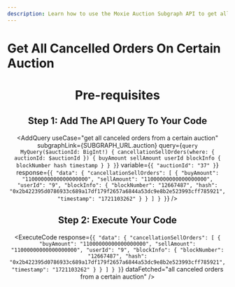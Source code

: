 ```yaml
---
description: Learn how to use the Moxie Auction Subgraph API to get all the canceled sell orders on a certain auction.
---
```



# Get All Cancelled Orders On Certain Auction

<Header
  useCase="get all canceled orders from a certain auction"
  apiName="Moxie Auction Subgraph"
/>

# Pre-requisites

<Prerequisites apiName="Moxie Auction Subgraph" />

## Step 1: Add The API Query To Your Code

<AddQuery
  useCase="get all canceled orders from a certain auction"
  subgraphLink={SUBGRAPH_URL.auction}
  query={`query MyQuery($auctionId: BigInt!) {
  cancellationSellOrders(where: { auctionId: $auctionId }) {
    buyAmount
    sellAmount
    userId
    blockInfo {
      blockNumber
      hash
      timestamp
    }
  }
}`}
  variable={`{
  "auctionId": "37"
}`}
  response={`{
  "data": {
    "cancellationSellOrders": [
      {
        "buyAmount": "11000000000000000000",
        "sellAmount": "11000000000000000000",
        "userId": "9",
        "blockInfo": {
          "blockNumber": "12667487",
          "hash": "0x2b422395d0786933c689a17df179f2657a6844a53dc9e8b2e523993cff785921",
          "timestamp": "1721103262"
        }
      }
    ]
  }
}`}
/>

## Step 2: Execute Your Code

<ExecuteCode
  response={`{
  "data": {
    "cancellationSellOrders": [
      {
        "buyAmount": "11000000000000000000",
        "sellAmount": "11000000000000000000",
        "userId": "9",
        "blockInfo": {
          "blockNumber": "12667487",
          "hash": "0x2b422395d0786933c689a17df179f2657a6844a53dc9e8b2e523993cff785921",
          "timestamp": "1721103262"
        }
      }
    ]
  }
}`}
  dataFetched="all canceled orders from a certain auction"
/>

<DeveloperSupport />
